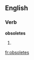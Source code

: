 
==English==

===Verb===
'''obsoletes'''

# {{third-person singular of|[[obsolete]]}}

[[fr:obsoletes]]